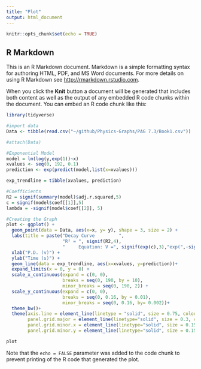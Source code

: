 ```yaml
---
title: "Plot"
output: html_document
---
```


```r
knitr::opts_chunk$set(echo = TRUE)
```

## R Markdown

This is an R Markdown document. Markdown is a simple formatting syntax for authoring HTML, PDF, and MS Word documents. For more details on using R Markdown see <http://rmarkdown.rstudio.com>.

When you click the **Knit** button a document will be generated that includes both content as well as the output of any embedded R code chunks within the document. You can embed an R code chunk like this:

```r
library(tidyverse)

#import data
Data <- tibble(read.csv("~/github/Physics-Graphs/PAG 7.3/Book1.csv"))

#attach(Data)

#Exponential Model
model = lm(log(y,exp(1))~x)
xvalues <- seq(0, 192, 0.1)
prediction <- exp(predict(model,list(x=xvalues)))

exp_trendline = tibble(xvalues, prediction)

#Coefficients
R2 = signif(summary(model)$adj.r.squared,5)
c = signif(model$coef[[1]],5)
lambda = -signif(model$coef[[2]], 5)

```

```r
#Creating the Graph
plot <- ggplot() + 
  geom_point(data = Data, aes(x=x, y= y), shape = 3, size = 2) + 
  labs(title = paste("Decay Curve         ",
                     "R² = ", signif(R2,4),
                     "     Equation: V =", signif(exp(c),3),"exp(",-signif(lambda,3),"t)"))+
  xlab("P.D. (v)") + 
  ylab("Time (s)") +
  geom_line(data = exp_trendline, aes(x=xvalues, y=prediction))+
  expand_limits(x = 0, y = 0) +
  scale_x_continuous(expand = c(0, 0),
                     breaks = seq(0, 190, by = 10), 
                     minor_breaks = seq(0, 190, 2)) + 
  scale_y_continuous(expand = c(0, 0), 
                     breaks = seq(0, 0.16, by = 0.01),
                     minor_breaks = seq(0, 0.16, by= 0.002))+
  theme_bw()+
  theme(axis.line = element_line(linetype = "solid", size = 0.75, colour = "black"),
        panel.grid.major = element_line(linetype="solid", size = 0.3, color="red"),
        panel.grid.minor.x = element_line(linetype="solid", size = 0.15, color="grey"),
        panel.grid.minor.y = element_line(linetype="solid", size = 0.15, color="grey"))

plot

```

Note that the `echo = FALSE` parameter was added to the code chunk to prevent printing of the R code that generated the plot.

